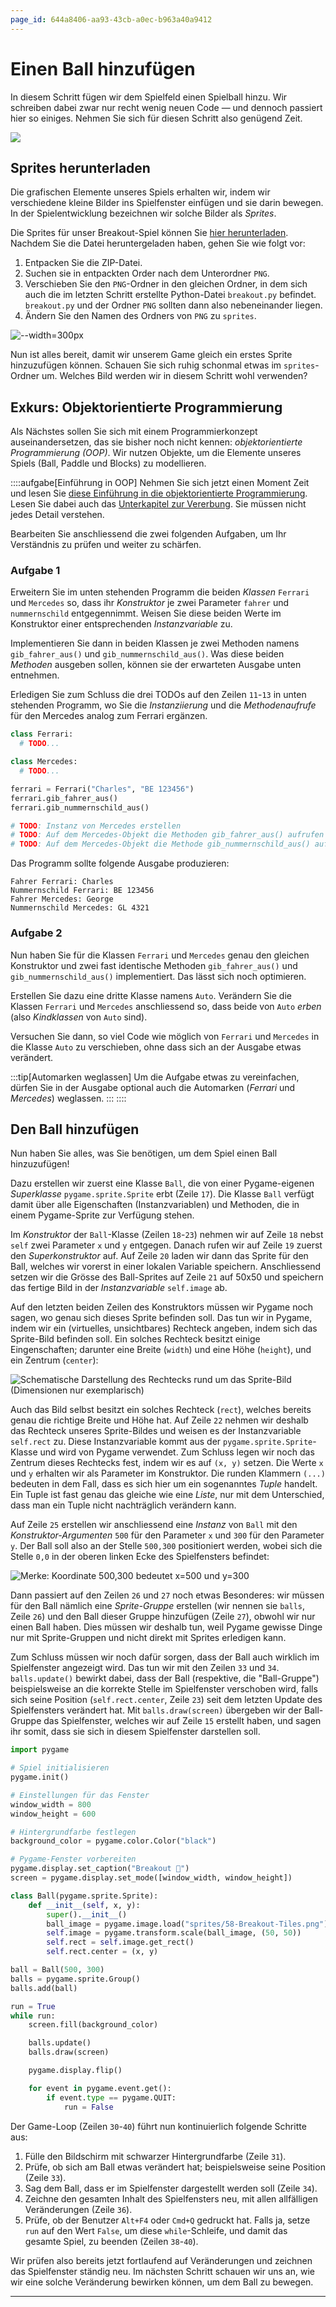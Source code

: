 ```yaml
---
page_id: 644a8406-aa93-43cb-a0ec-b963a40a9412
---
```


# Einen Ball hinzufügen

In diesem Schritt fügen wir dem Spielfeld einen Spielball hinzu. Wir schreiben dabei zwar nur recht wenig neuen Code — und dennoch passiert hier so einiges. Nehmen Sie sich für diesen Schritt also genügend Zeit.

![](img/ball.png)

## Sprites herunterladen

Die grafischen Elemente unseres Spiels erhalten wir, indem wir verschiedene kleine Bilder ins Spielfenster einfügen und sie darin bewegen. In der Spielentwicklung bezeichnen wir solche Bilder als *Sprites*.

Die Sprites für unser Breakout-Spiel können Sie [hier herunterladen](https://opengameart.org/sites/default/files/Breakout_Tile_Set_Free.zip). Nachdem Sie die Datei heruntergeladen haben, gehen Sie wie folgt vor:

1. Entpacken Sie die ZIP-Datei.
2. Suchen sie in entpackten Order nach dem Unterordner `PNG`.
3. Verschieben Sie den `PNG`-Ordner in den gleichen Ordner, in dem sich auch die im letzten Schritt erstellte Python-Datei `breakout.py` befindet. `breakout.py` und der Ordner `PNG` sollten dann also nebeneinander liegen.
4. Ändern Sie den Namen des Ordners von `PNG` zu `sprites`.

![--width=300px](img/folder-structure.png)

Nun ist alles bereit, damit wir unserem Game gleich ein erstes Sprite hinzuzufügen können. Schauen Sie sich ruhig schonmal etwas im `sprites`-Ordner um. Welches Bild werden wir in diesem Schritt wohl verwenden?

## Exkurs: Objektorientierte Programmierung

Als Nächstes sollen Sie sich mit einem Programmierkonzept auseinandersetzen, das sie bisher noch nicht kennen: *objektorientierte Programmierung (OOP)*. Wir nutzen Objekte, um die Elemente unseres Spiels (Ball, Paddle und Blocks) zu modellieren.

::::aufgabe[Einführung in OOP]
Nehmen Sie sich jetzt einen Moment Zeit und lesen Sie [diese Einführung in die objektorientierte Programmierung](../../../03-Ressourcen/03-Advanced-Python/07-OOP/index.mdx). Lesen Sie dabei auch das [Unterkapitel zur Vererbung](../../../03-Ressourcen/03-Advanced-Python/07-OOP/01-Vererbung.mdx). Sie müssen nicht jedes Detail verstehen.

Bearbeiten Sie anschliessend die zwei folgenden Aufgaben, um Ihr Verständnis zu prüfen und weiter zu schärfen.

### Aufgabe 1

Erweitern Sie im unten stehenden Programm die beiden *Klassen* `Ferrari` und `Mercedes` so, dass ihr *Konstruktor* je zwei Parameter `fahrer` und `nummernschild` entgegennimmt. Weisen Sie diese beiden Werte im Konstruktor einer entsprechenden *Instanzvariable* zu.

Implementieren Sie dann in beiden Klassen je zwei Methoden namens `gib_fahrer_aus()` und `gib_nummernschild_aus()`. Was diese beiden *Methoden* ausgeben sollen, können sie der erwarteten Ausgabe unten entnehmen.

Erledigen Sie zum Schluss die drei TODOs auf den Zeilen `11`-`13` in unten stehenden Programm, wo Sie die *Instanziierung* und die *Methodenaufrufe* für den Mercedes analog zum Ferrari ergänzen.

```python showLineNumbers
class Ferrari:
  # TODO...

class Mercedes:
  # TODO...

ferrari = Ferrari("Charles", "BE 123456")
ferrari.gib_fahrer_aus()
ferrari.gib_nummernschild_aus()

# TODO: Instanz von Mercedes erstellen
# TODO: Auf dem Mercedes-Objekt die Methoden gib_fahrer_aus() aufrufen
# TODO: Auf dem Mercedes-Objekt die Methode gib_nummernschild_aus() aufrufen
```

Das Programm sollte folgende Ausgabe produzieren:

```
Fahrer Ferrari: Charles
Nummernschild Ferrari: BE 123456
Fahrer Mercedes: George
Nummernschild Mercedes: GL 4321
```

### Aufgabe 2

Nun haben Sie für die Klassen `Ferrari` und `Mercedes` genau den gleichen Konstruktor und zwei fast identische Methoden `gib_fahrer_aus()` und `gib_nummernschild_aus()` implementiert. Das lässt sich noch optimieren.

Erstellen Sie dazu eine dritte Klasse namens `Auto`. Verändern Sie die Klassen `Ferrari` und `Mercedes` anschliessend so, dass beide von `Auto` *erben* (also *Kindklassen* von `Auto` sind).

Versuchen Sie dann, so viel Code wie möglich von `Ferrari` und `Mercedes` in die Klasse `Auto` zu verschieben, ohne dass sich an der Ausgabe etwas verändert.

:::tip[Automarken weglassen]
Um die Aufgabe etwas zu vereinfachen, dürfen Sie in der Ausgabe optional auch die Automarken (*Ferrari* und *Mercedes*) weglassen.
:::
::::

## Den Ball hinzufügen

Nun haben Sie alles, was Sie benötigen, um dem Spiel einen Ball hinzuzufügen!

Dazu erstellen wir zuerst eine Klasse `Ball`, die von einer Pygame-eigenen *Superklasse* `pygame.sprite.Sprite` erbt (Zeile `17`). Die Klasse `Ball` verfügt damit über alle Eigenschaften (Instanzvariablen) und Methoden, die in einem Pygame-Sprite zur Verfügung stehen.

Im *Konstruktor* der `Ball`-Klasse (Zeilen `18`-`23`) nehmen wir auf Zeile `18` nebst `self` zwei Parameter `x` und `y` entgegen. Danach rufen wir auf Zeile `19` zuerst den *Superkonstruktor* auf. Auf Zeile `20` laden wir dann das Sprite für den Ball, welches wir vorerst in einer lokalen Variable speichern. Anschliessend setzen wir die Grösse des Ball-Sprites auf Zeile `21` auf 50x50 und speichern das fertige Bild in der *Instanzvariable* `self.image` ab.

Auf den letzten beiden Zeilen des Konstruktors müssen wir Pygame noch sagen, wo genau sich dieses Sprite befinden soll. Das tun wir in Pygame, indem wir ein (virtuelles, unsichtbares) Rechteck angeben, indem sich das Sprite-Bild befinden soll. Ein solches Rechteck besitzt einige Eingenschaften; darunter eine Breite (`width`) und eine Höhe (`height`), und ein Zentrum (`center`):

![Schematische Darstellung des Rechtecks rund um das Sprite-Bild (Dimensionen nur exemplarisch)](img/rect.png)

Auch das Bild selbst besitzt ein solches Rechteck (`rect`), welches bereits genau die richtige Breite und Höhe hat. Auf Zeile `22` nehmen wir deshalb das Rechteck unseres Sprite-Bildes und weisen es der Instanzvariable `self.rect` zu. Diese Instanzvariable kommt aus der `pygame.sprite.Sprite`-Klasse und wird von Pygame verwendet. Zum Schluss legen wir noch das Zentrum dieses Rechtecks fest, indem wir es auf `(x, y)` setzen. Die Werte `x` und `y` erhalten wir als Parameter im Konstruktor. Die runden Klammern `(...)` bedeuten in dem Fall, dass es sich hier um ein sogenanntes *Tuple* handelt. Ein Tuple ist fast genau das gleiche wie eine *Liste*, nur mit dem Unterschied, dass man ein Tuple nicht nachträglich verändern kann.

Auf Zeile `25` erstellen wir anschliessend eine *Instanz* von `Ball` mit den *Konstruktor-Argumenten* `500` für den Parameter `x` und `300` für den Parameter `y`. Der Ball soll also an der Stelle `500,300` positioniert werden, wobei sich die Stelle `0,0` in der oberen linken Ecke des Spielfensters befindet:

![Merke: Koordinate 500,300 bedeutet x=500 und y=300](img/koordinaten.png)

Dann passiert auf den Zeilen `26` und `27` noch etwas Besonderes: wir müssen für den Ball nämlich eine *Sprite-Gruppe* erstellen (wir nennen sie `balls`, Zeile `26`) und den Ball dieser Gruppe hinzufügen (Zeile `27`), obwohl wir nur einen Ball haben. Dies müssen wir deshalb tun, weil Pygame gewisse Dinge nur mit Sprite-Gruppen und nicht direkt mit Sprites erledigen kann.

Zum Schluss müssen wir noch dafür sorgen, dass der Ball auch wirklich im Spielfenster angezeigt wird. Das tun wir mit den Zeilen `33` und `34`. `balls.update()` bewirkt dabei, dass der Ball (respektive, die "Ball-Gruppe") beispielsweise an die korrekte Stelle im Spielfenster verschoben wird, falls sich seine Position (`self.rect.center`, Zeile `23`) seit dem letzten Update des Spielfensters verändert hat. Mit `balls.draw(screen)` übergeben wir der Ball-Gruppe das Spielfenster, welches wir auf Zeile `15` erstellt haben, und sagen ihr somit, dass sie sich in diesem Spielfenster darstellen soll.

```python showLineNumbers {17-23,25-27,33-34}
import pygame

# Spiel initialisieren
pygame.init()

# Einstellungen für das Fenster
window_width = 800
window_height = 600

# Hintergrundfarbe festlegen
background_color = pygame.color.Color("black")

# Pygame-Fenster vorbereiten
pygame.display.set_caption("Breakout 👾")
screen = pygame.display.set_mode([window_width, window_height])

class Ball(pygame.sprite.Sprite):
    def __init__(self, x, y):
        super().__init__()
        ball_image = pygame.image.load("sprites/58-Breakout-Tiles.png")
        self.image = pygame.transform.scale(ball_image, (50, 50))
        self.rect = self.image.get_rect()
        self.rect.center = (x, y)

ball = Ball(500, 300)
balls = pygame.sprite.Group()
balls.add(ball)

run = True
while run:
    screen.fill(background_color)

    balls.update()
    balls.draw(screen)

    pygame.display.flip()

    for event in pygame.event.get():
        if event.type == pygame.QUIT:
            run = False
```

Der Game-Loop (Zeilen `30`-`40`) führt nun kontinuierlich folgende Schritte aus:

1. Fülle den Bildschirm mit schwarzer Hintergrundfarbe (Zeile `31`).
2. Prüfe, ob sich am Ball etwas verändert hat; beispielsweise seine Position (Zeile `33`).
3. Sag dem Ball, dass er im Spielfenster dargestellt werden soll (Zeile `34`).
4. Zeichne den gesamten Inhalt des Spielfensters neu, mit allen allfälligen Veränderungen (Zeile `36`).
5. Prüfe, ob der Benutzer `Alt+F4` oder `Cmd+Q` gedruckt hat. Falls ja, setze `run` auf den Wert `False`, um diese `while`-Schleife, und damit das gesamte Spiel, zu beenden (Zeilen `38`-`40`).

Wir prüfen also bereits jetzt fortlaufend auf Veränderungen und zeichnen das Spielfenster ständig neu. Im nächsten Schritt schauen wir uns an, wie wir eine solche Veränderung bewirken können, um dem Ball zu bewegen.

---